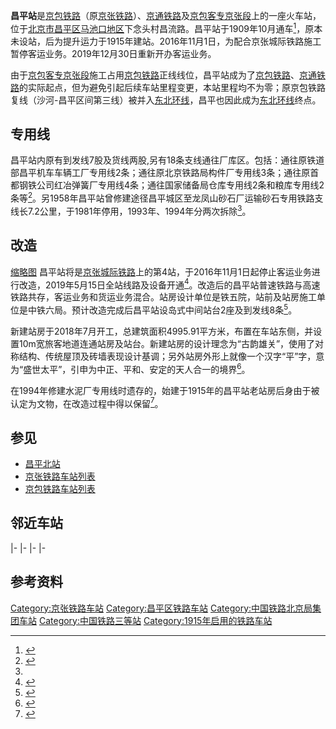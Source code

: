 {{noteTA 
|G1 =Transport}}
{{Not|常平站|昌平站 (地铁)}}
{{Infobox station
|name = 昌平站
|eng_name = Changping Railway Station<ref>{{Cite web |url=http://news.sina.com.cn/o/2012-09-18/080725196193.shtml |title=铁道部:火车站名含"东西南北"统一改用拼音 |accessdate=2019-11-06 |archive-date=2017-07-30 |archive-url=https://web.archive.org/web/20170730073100/http://news.sina.com.cn/o/2012-09-18/080725196193.shtml |dead-url=no }}</ref><ref>{{cite journal |author=铁道部运输局|journal=铁路客货运输专刊|year=2012|issue=4|title=关于明确铁路车站站名英文译法的通知 运营运调电[2012]1911号|pages=6}}</ref>
|linecolour = #0033C9
|image = Changping railway station hall.jpg
|caption = 重建后的昌平站
|other_name = 念头火车站
|country = {{CHN}}
|borough = [[北京市|北京市]][[昌平区|昌平区]]
|address = [[马池口地区|马池口镇]]下念头村昌流路
|coordinates = {{coord|40|11|19.85|N|116|11|14.33|E|display=title,inline|scale:10000}}
|elevation = 
|owned = [[中国铁路北京局集团有限公司|中国铁路北京局集团有限公司]][[通州车务段|通州车务段]]
|operator = [[中国铁路|中国铁路]]、[[北京市郊铁路|北京市郊铁路]]
|lines =  [[京张城际铁路|京包客专京张段]]、[[双沙铁路|双沙铁路]]、[[京包铁路|京张铁路]]、[[京通铁路|京通铁路]]
|distance = K43.448、K78.690
|platform = 2座[[岛式月台|岛式月台]]
|tracks = 8条
|bus_routes = 
|bus_stands = 
|connections = 
|structure = 地面车站
|hall = 线侧平式站房
|depth = 
|levels = 
|interchange = 
|exits = 
|architect = 
|architectural_style = 
|colour = 
|type = 客货运站
|status = 营业中
|code =12173<ref>{{cite book|title=中华人民共和国铁路车站代码（GB/T 10302-2010）|publisher=中国标准出版社|year=2010|isbn=155066140495|ignore-isbn-error=true|pages=5}}</ref>
|commercial_code = CPP<ref>{{cite book|author=铁道部电子计算技术中心, 铁道部运输局|title=铁路车站站名代码表：TMIS使用|publisher=中国铁道出版社|location=北京|year=1998|isbn=9787113030995|pages=37}}</ref><ref>{{cite book|author=[[中华人民共和国铁道部|中华人民共和国铁道部]]|title=铁路电报站名略号（2012）|publisher=中国铁道出版社|location=北京|year=2012|unified=15113·3468|pages=8}}</ref>
|pinyin_code = CPI
|iata = 
|zone = 
|classification = [[三等站_(中铁)|三等站]]
|website = 
|built = 
|opened = 1915年
|opening = 
|closed = 
|rebuilt = 2019年12月30日
|electrified = 2019年12月30日
|former = 昌平縣車站
|original = 
|pregroup = 
|postgroup = 
|prenational = 
|years = 
|events = 
|pass_year = 
|passengers = 
|pass_system = 
|pass_rank = 
|mpassengers = 
|trains = 
|station_hours = 
|hours = 
|adjacent = {{adjacent stations|system=Beijing Suburban Railway|line=S2|left=清河|right=南口|note-mid=此站暂时停运}}
|other_services = 
|route_map = {{北京铁路车站RDT|昌平站}}
}}
'''昌平站'''是[[京包铁路|京包铁路]]（原[[京张铁路|京张铁路]]）、[[京通铁路|京通铁路]]及[[京张城际铁路|京包客专京张段]]上的一座火车站，位于[[北京市|北京市]][[昌平区|昌平区]][[马池口地区|马池口地区]]下念头村昌流路。昌平站于1909年10月通车<ref name=":0">{{cite book |author1=昌平县志编撰委员会 |title=昌平县志 |date=2007年6月 |url=http://cp.bjdfz.gov.cn/pdf.js/web/viewer.html?file=/u/cms/www/201708/25155128hwo3.pdf |access-date=2019-06-03 |archive-url=https://web.archive.org/web/20180904191910/http://cp.bjdfz.gov.cn/pdf.js/web/viewer.html?file=%2Fu%2Fcms%2Fwww%2F201708%2F25155128hwo3.pdf |archive-date=2018-09-04 |dead-url=yes }}</ref>，原本未设站，后为提升运力于1915年建站。2016年11月1日，为配合京张城际铁路施工暂停客运业务。2019年12月30日重新开办客运业务。

由于[[京张城际铁路|京包客专京张段]]施工占用[[京包铁路|京包铁路]]正线线位，昌平站成为了[[京包铁路|京包铁路]]、[[京通铁路|京通铁路]]的实际起点，但为避免引起后续车站里程变更，本站里程均不为零；原京包铁路复线（沙河-昌平区间第三线）被并入[[双沙铁路|东北环线]]，昌平也因此成为[[双沙铁路|东北环线]]终点。

{{文物保护单位 
|名称 = 昌平站老站房 
|编号 = 2018??
|图片 = Changping railway station old building.jpg  
|级别 = C
|分类 = 文物普查登记项目
|省区市 = [[北京市|北京市]]
|市/县名 = 昌平区
|时代 = [[清朝|清]] 
|所在 = [[马池口地区|马池口地区]]
|坐标 = 
|登录 = 2018年8月 
}}
==专用线==
昌平站内原有到发线7股及货线两股,另有18条支线通往厂库区。包括：通往原铁道部昌平机车车辆工厂专用线2条；通往原北京铁路局构件厂专用线3条；通往原首都钢铁公司红冶弹簧厂专用线4条；通往国家储备局仓库专用线2条和粮库专用线2条等<ref>{{cite book |author1=韦振华 |title=昌平县交通志 |date=1993年9月 |publisher=人民交通出版社 |isbn=7-114-01720-0 |url=http://www.bjsfzg.org.cn/read/ISBN7-114-01720-0 |access-date=2018-09-04 |archive-date=2018-09-04 |archive-url=https://web.archive.org/web/20180904192027/http://www.bjsfzg.org.cn/read/ISBN7-114-01720-0 |dead-url=no }}</ref>。另1958年昌平站曾修建途径昌平城区至龙凤山砂石厂运输砂石专用铁路支线长7.2公里，于1981年停用，1993年、1994年分两次拆除<ref name=":0" />。

==改造==
[[file:Changping_railway_station_nameboard.jpg|缩略图]]
昌平站将是[[京张城际铁路|京张城际铁路]]上的第4站，于2016年11月1日起停止客运业务进行改造，2019年5月15日全站线路及设备开通<ref>{{Cite web|title=全线第一个！京张高铁昌平站线路设备改造完成_网易订阅|url=http://dy.163.com/v2/article/detail/EF891Q0D0525SGQJ.html|accessdate=2019-07-25|work=dy.163.com|archive-date=2019-07-25|archive-url=https://web.archive.org/web/20190725033349/http://dy.163.com/v2/article/detail/EF891Q0D0525SGQJ.html|dead-url=no}}</ref>。改造后的昌平站普速铁路与高速铁路共存，客运业务和货运业务混合。站房设计单位是铁五院，站前及站房施工单位是中铁六局。预计改造完成后昌平站设岛式中间站台2座及到发线8条<ref>{{cite web |author1=法制晚报 |title=京张高铁昌平站实施改造 |url=http://www.fawan.com/2018/08/19/1372707t185.html?kuaixun |accessdate=2018-09-04 }}{{Dead link|date=2019年4月 |bot=InternetArchiveBot |fix-attempted=yes }}</ref>。

新建站房于2018年7月开工，总建筑面积4995.91平方米，布置在车站东侧，并设置10m宽旅客地道连通站房及站台。新建站房的设计理念为“古韵雄关”，使用了对称结构、传统屋顶及砖墙表现设计基调；另外站房外形上就像一个汉字“平”字，意为“盛世太平”，引申为中正、平和、安定的天人合一的境界<ref>{{Cite web|title=视频｜三分钟饱览京张高铁十大站_政务_澎湃新闻-The Paper|url=https://www.thepaper.cn/newsDetail_forward_3662932|accessdate=2019-07-25|work=www.thepaper.cn|archive-date=2019-07-25|archive-url=https://web.archive.org/web/20190725033338/https://www.thepaper.cn/newsDetail_forward_3662932|dead-url=no}}</ref>。

在1994年修建水泥厂专用线时遗存的，始建于1915年的昌平站老站房后身由于被认定为文物，在改造过程中得以保留<ref>{{Cite web|title=昌平103岁老站房将迁移保护_大燕网北京站_腾讯网|url=https://bj.jjj.qq.com/a/20180820/035679.htm|accessdate=2019-07-25|work=bj.jjj.qq.com|archive-date=2019-07-25|archive-url=https://web.archive.org/web/20190725033344/https://bj.jjj.qq.com/a/20180820/035679.htm|dead-url=no}}</ref>。
==参见==
*[[昌平北站|昌平北站]]
*[[京张铁路车站列表|京张铁路车站列表]]
*[[京包铁路车站列表|京包铁路车站列表]]

==邻近车站==
{{start rail box|中国铁路}}
{{s-inop|[[沙河站_(京包铁路)|沙河站]]|{{站|丰台西}}方向|rows=1}}
{{s-line|[[双沙铁路|东北环线]]（沙昌三线）<br/>← 10km 昌平站}}
{{terminus|rows=2}}
|-
{{s-inop|[[后章村站|后章村站]]|{{站|三家店}}方向|rows=1}}
{{s-line|[[北京铁路西北环线|西北环线联络线]]<br/>← ？km 昌平站}}
|-
{{s-inop|[[沙河站_(京包铁路)|沙河站]]|{{站|北京北}}方向}}
{{s-line|[[京张城际铁路|京包客专京张段]]<br/>← 10km 昌平站 25km →}}
{{s-inop|[[八达岭长城站|八达岭长城站]]|{{站|张家口}}/{{站|包头}}方向}}
|-
{{terminus|rows=2}}
{{s-line|[[京通铁路|京通铁路]]<br/> 昌平站 7km →}}
{{s-inop|[[昌平北站|昌平北站]]|{{站|通辽}}方向}}
|-
{{s-line|[[京包铁路|京包铁路]]（老[[京张铁路|京张铁路]]）<br/> 昌平站 9km →}}
{{s-inop|[[南口站|南口站]]|{{站|包头}}方向}}
{{end box}}

==参考资料==
{{reflist}}


{{京张城际铁路}}
{{京包客运专线}}
{{京包铁路}}
{{京通铁路}}
{{双沙铁路}}
{{北京铁路车站列表}}
{{Portal bar|中國|中國鐵路|北京|鐵路}}
[[Category:京张铁路车站|Category:京张铁路车站]]
[[Category:昌平区铁路车站|Category:昌平区铁路车站]]
[[Category:中国铁路北京局集团车站|Category:中国铁路北京局集团车站]]
[[Category:中国铁路三等站|Category:中国铁路三等站]]
[[Category:1915年启用的铁路车站|Category:1915年启用的铁路车站]]